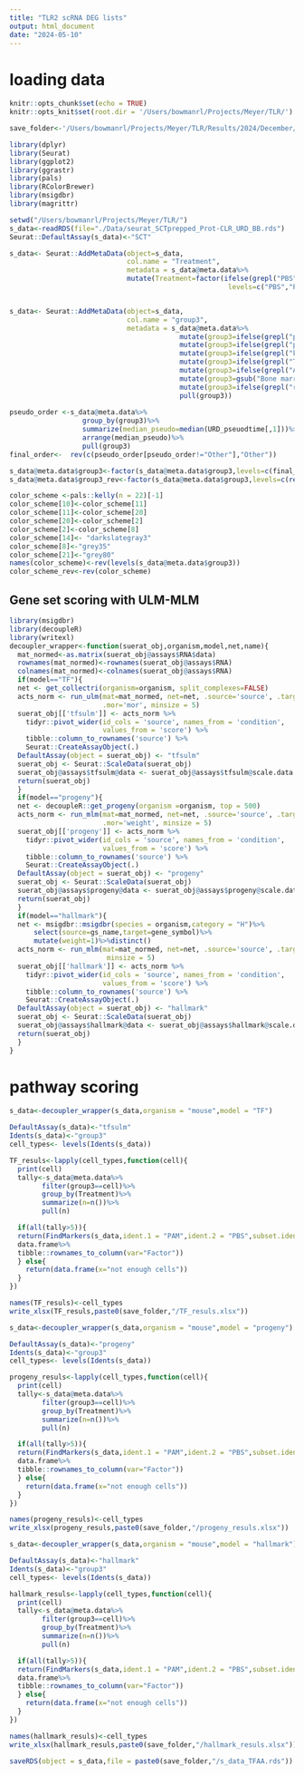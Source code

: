 ```yaml
---
title: "TLR2 scRNA DEG lists"
output: html_document
date: "2024-05-10"
---
```


# loading data
```r
knitr::opts_chunk$set(echo = TRUE)
knitr::opts_knit$set(root.dir = '/Users/bowmanrl/Projects/Meyer/TLR/')
```


```r
save_folder<-'/Users/bowmanrl/Projects/Meyer/TLR/Results/2024/December/12_17_2024/'
```

```r
library(dplyr)
library(Seurat)
library(ggplot2)
library(ggrastr)
library(pals)
library(RColorBrewer)
library(msigdbr)
library(magrittr)

setwd("/Users/bowmanrl/Projects/Meyer/TLR/")
s_data<-readRDS(file="./Data/seurat_SCTprepped_Prot-CLR_URD_BB.rds")
Seurat::DefaultAssay(s_data)<-"SCT"

s_data<- Seurat::AddMetaData(object=s_data,
                             col.name = "Treatment",
                             metadata = s_data@meta.data%>%  
                             mutate(Treatment=factor(ifelse(grepl("PBS",orig.ident),"PBS","PAM"),
                                                      levels=c("PBS","PAM"))) )


s_data<- Seurat::AddMetaData(object=s_data,
                             col.name = "group3",
                             metadata = s_data@meta.data%>%                                          mutate(group3=ifelse(icgs2_celltype_mp_subclust=="NA",icgs2_celltype,icgs2_celltype_mp_subclust))%>%
                                          mutate(group3=ifelse(grepl("proNeu-1",group3),"ProNeu1",group3))%>%
                                          mutate(group3=ifelse(grepl("pr[eo]Neu-2",group3),"ProNeu2",group3))%>%
                                          mutate(group3=ifelse(grepl("kidney",group3),"Myeloid_progenitor_A",group3))%>%
                                          mutate(group3=ifelse(grepl("Thymus",group3),"Myeloid_progenitor_B",group3))%>%
                                          mutate(group3=ifelse(grepl("Adipose",group3),"Myeloid_progenitor_C",group3))%>%
                                          mutate(group3=gsub("Bone marrow","BM",group3))%>%
                                          mutate(group3=ifelse(grepl("removed",group3),"Other",group3))%>%
                                          pull(group3))
                       
pseudo_order <-s_data@meta.data%>%
                  group_by(group3)%>%
                  summarize(median_pseudo=median(URD_pseuodtime[,1]))%>%
                  arrange(median_pseudo)%>%
                  pull(group3)
final_order<-  rev(c(pseudo_order[pseudo_order!="Other"],"Other"))

s_data@meta.data$group3<-factor(s_data@meta.data$group3,levels=c(final_order))
s_data@meta.data$group3_rev<-factor(s_data@meta.data$group3,levels=c(rev(final_order)))
```

```r
color_scheme <-pals::kelly(n = 22)[-1]
color_scheme[10]<-color_scheme[11]
color_scheme[11]<-color_scheme[20]
color_scheme[20]<-color_scheme[2]
color_scheme[2]<-color_scheme[8]
color_scheme[14]<- "darkslategray3"
color_scheme[8]<-"grey35"
color_scheme[21]<-"grey80"
names(color_scheme)<-rev(levels(s_data@meta.data$group3))
color_scheme_rev<-rev(color_scheme)
```

## Gene set scoring with ULM-MLM
```r
library(msigdbr)
library(decoupleR)
library(writexl)
decoupler_wrapper<-function(suerat_obj,organism,model,net,name){
  mat_normed<-as.matrix(suerat_obj@assays$RNA$data)
  rownames(mat_normed)<-rownames(suerat_obj@assays$RNA)
  colnames(mat_normed)<-colnames(suerat_obj@assays$RNA)
  if(model=="TF"){
  net <- get_collectri(organism=organism, split_complexes=FALSE)
  acts_norm <- run_ulm(mat=mat_normed, net=net, .source='source', .target='target',
                       .mor='mor', minsize = 5)
  suerat_obj[['tfsulm']] <- acts_norm %>%
    tidyr::pivot_wider(id_cols = 'source', names_from = 'condition',
                       values_from = 'score') %>%
    tibble::column_to_rownames('source') %>%
    Seurat::CreateAssayObject(.)
  DefaultAssay(object = suerat_obj) <- "tfsulm"
  suerat_obj <- Seurat::ScaleData(suerat_obj)
  suerat_obj@assays$tfsulm@data <- suerat_obj@assays$tfsulm@scale.data
  return(suerat_obj)
  }
  if(model=="progeny"){
  net <- decoupleR::get_progeny(organism =organism, top = 500)
  acts_norm <- run_mlm(mat=mat_normed, net=net, .source='source', .target='target',
                       .mor='weight', minsize = 5)
  suerat_obj[['progeny']] <- acts_norm %>%
    tidyr::pivot_wider(id_cols = 'source', names_from = 'condition',
                       values_from = 'score') %>%
    tibble::column_to_rownames('source') %>%
    Seurat::CreateAssayObject(.)
  DefaultAssay(object = suerat_obj) <- "progeny"
  suerat_obj <- Seurat::ScaleData(suerat_obj)
  suerat_obj@assays$progeny@data <- suerat_obj@assays$progeny@scale.data
  return(suerat_obj)
  }
  if(model=="hallmark"){
  net <- msigdbr::msigdbr(species = organism,category = "H")%>%
      select(source=gs_name,target=gene_symbol)%>%
      mutate(weight=1)%>%distinct()
  acts_norm <- run_mlm(mat=mat_normed, net=net, .source='source', .target='target',
                        minsize = 5)
  suerat_obj[['hallmark']] <- acts_norm %>%
    tidyr::pivot_wider(id_cols = 'source', names_from = 'condition',
                       values_from = 'score') %>%
    tibble::column_to_rownames('source') %>%
    Seurat::CreateAssayObject(.)
  DefaultAssay(object = suerat_obj) <- "hallmark"
  suerat_obj <- Seurat::ScaleData(suerat_obj)
  suerat_obj@assays$hallmark@data <- suerat_obj@assays$hallmark@scale.data
  return(suerat_obj)
  }
}

```

# pathway scoring
```r
s_data<-decoupler_wrapper(s_data,organism = "mouse",model = "TF")

DefaultAssay(s_data)<-"tfsulm"
Idents(s_data)<-"group3"
cell_types<- levels(Idents(s_data))

TF_resuls<-lapply(cell_types,function(cell){
  print(cell)
  tally<-s_data@meta.data%>%
        filter(group3==cell)%>%
        group_by(Treatment)%>%
        summarize(n=n())%>%
        pull(n)

  if(all(tally>5)){
  return(FindMarkers(s_data,ident.1 = "PAM",ident.2 = "PBS",subset.ident = cell,group.by="Treatment")%>%
  data.frame%>%
  tibble::rownames_to_column(var="Factor"))
  } else{
    return(data.frame(x="not enough cells"))
  }
})

names(TF_resuls)<-cell_types
write_xlsx(TF_resuls,paste0(save_folder,"/TF_resuls.xlsx"))

```

```r
s_data<-decoupler_wrapper(s_data,organism = "mouse",model = "progeny")

DefaultAssay(s_data)<-"progeny"
Idents(s_data)<-"group3"
cell_types<- levels(Idents(s_data))

progeny_resuls<-lapply(cell_types,function(cell){
  print(cell)
  tally<-s_data@meta.data%>%
        filter(group3==cell)%>%
        group_by(Treatment)%>%
        summarize(n=n())%>%
        pull(n)

  if(all(tally>5)){
  return(FindMarkers(s_data,ident.1 = "PAM",ident.2 = "PBS",subset.ident = cell,group.by="Treatment")%>%
  data.frame%>%
  tibble::rownames_to_column(var="Factor"))
  } else{
    return(data.frame(x="not enough cells"))
  }
})

names(progeny_resuls)<-cell_types
write_xlsx(progeny_resuls,paste0(save_folder,"/progeny_resuls.xlsx"))

```

```r
s_data<-decoupler_wrapper(s_data,organism = "mouse",model = "hallmark")

DefaultAssay(s_data)<-"hallmark"
Idents(s_data)<-"group3"
cell_types<- levels(Idents(s_data))

hallmark_resuls<-lapply(cell_types,function(cell){
  print(cell)
  tally<-s_data@meta.data%>%
        filter(group3==cell)%>%
        group_by(Treatment)%>%
        summarize(n=n())%>%
        pull(n)

  if(all(tally>5)){
  return(FindMarkers(s_data,ident.1 = "PAM",ident.2 = "PBS",subset.ident = cell,group.by="Treatment",min.cells.feature=0)%>%
  data.frame%>%
  tibble::rownames_to_column(var="Factor"))
  } else{
    return(data.frame(x="not enough cells"))
  }
})

names(hallmark_resuls)<-cell_types
write_xlsx(hallmark_resuls,paste0(save_folder,"/hallmark_resuls.xlsx"))
```

```r

saveRDS(object = s_data,file = paste0(save_folder,"/s_data_TFAA.rds"))
```



